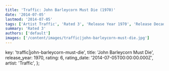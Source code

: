 ```yaml
---
title: 'Traffic: John Barleycorn Must Die (1970)'
date: '2014-07-05'
lastmod: '2014-07-05'
tags: ['Artist Traffic', 'Rated 3', 'Release Year 1970', 'Release Decade 1970']
summary: 'Rated 3'
authors: ['default']
images: ['/content/images/traffic|john-barleycorn-must-die.jpg']
---
```


  key: 'traffic|john-barleycorn-must-die',
  title: 'John Barleycorn Must Die',
  release_year: 1970,
  rating: 6,
  rating_date: '2014-07-05T00:00:00.000Z',
  artist: 'Traffic',
};

<MusicRating data={data} />
